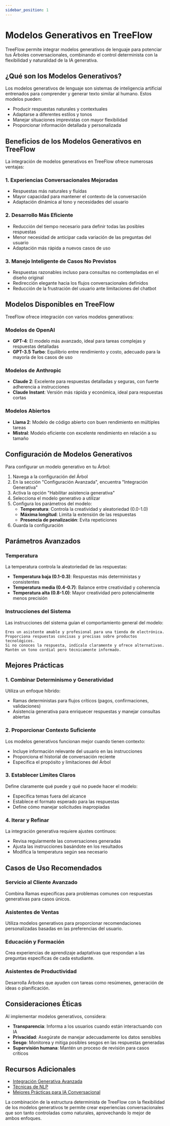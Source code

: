 ```yaml
---
sidebar_position: 1
---
```


# Modelos Generativos en TreeFlow


<FutureFeatureNotice version="v0.3" />

TreeFlow permite integrar modelos generativos de lenguaje para potenciar tus Árboles conversacionales, combinando el control determinista con la flexibilidad y naturalidad de la IA generativa.

## ¿Qué son los Modelos Generativos?

Los modelos generativos de lenguaje son sistemas de inteligencia artificial entrenados para comprender y generar texto similar al humano. Estos modelos pueden:

- Producir respuestas naturales y contextuales
- Adaptarse a diferentes estilos y tonos
- Manejar situaciones imprevistas con mayor flexibilidad
- Proporcionar información detallada y personalizada

## Beneficios de los Modelos Generativos en TreeFlow

La integración de modelos generativos en TreeFlow ofrece numerosas ventajas:

### 1. Experiencias Conversacionales Mejoradas

- Respuestas más naturales y fluidas
- Mayor capacidad para mantener el contexto de la conversación
- Adaptación dinámica al tono y necesidades del usuario

### 2. Desarrollo Más Eficiente

- Reducción del tiempo necesario para definir todas las posibles respuestas
- Menor necesidad de anticipar cada variación de las preguntas del usuario
- Adaptación más rápida a nuevos casos de uso

### 3. Manejo Inteligente de Casos No Previstos

- Respuestas razonables incluso para consultas no contempladas en el diseño original
- Redirección elegante hacia los flujos conversacionales definidos
- Reducción de la frustración del usuario ante limitaciones del chatbot

## Modelos Disponibles en TreeFlow

TreeFlow ofrece integración con varios modelos generativos:

### Modelos de OpenAI

- **GPT-4**: El modelo más avanzado, ideal para tareas complejas y respuestas detalladas
- **GPT-3.5 Turbo**: Equilibrio entre rendimiento y costo, adecuado para la mayoría de los casos de uso

### Modelos de Anthropic

- **Claude 2**: Excelente para respuestas detalladas y seguras, con fuerte adherencia a instrucciones
- **Claude Instant**: Versión más rápida y económica, ideal para respuestas cortas

### Modelos Abiertos

- **Llama 2**: Modelo de código abierto con buen rendimiento en múltiples tareas
- **Mistral**: Modelo eficiente con excelente rendimiento en relación a su tamaño

## Configuración de Modelos Generativos

Para configurar un modelo generativo en tu Árbol:

1. Navega a la configuración del Árbol
2. En la sección "Configuración Avanzada", encuentra "Integración Generativa"
3. Activa la opción "Habilitar asistencia generativa"
4. Selecciona el modelo generativo a utilizar
5. Configura los parámetros del modelo:
   - **Temperatura**: Controla la creatividad y aleatoriedad (0.0-1.0)
   - **Máxima longitud**: Limita la extensión de las respuestas
   - **Presencia de penalización**: Evita repeticiones
6. Guarda la configuración

## Parámetros Avanzados

### Temperatura

La temperatura controla la aleatoriedad de las respuestas:

- **Temperatura baja (0.1-0.3)**: Respuestas más deterministas y consistentes
- **Temperatura media (0.4-0.7)**: Balance entre creatividad y coherencia
- **Temperatura alta (0.8-1.0)**: Mayor creatividad pero potencialmente menos precisión

### Instrucciones del Sistema

Las instrucciones del sistema guían el comportamiento general del modelo:

```
Eres un asistente amable y profesional para una tienda de electrónica.
Proporciona respuestas concisas y precisas sobre productos tecnológicos.
Si no conoces la respuesta, indícalo claramente y ofrece alternativas.
Mantén un tono cordial pero técnicamente informado.
```

## Mejores Prácticas

### 1. Combinar Determinismo y Generatividad

Utiliza un enfoque híbrido:
- Ramas deterministas para flujos críticos (pagos, confirmaciones, validaciones)
- Asistencia generativa para enriquecer respuestas y manejar consultas abiertas

### 2. Proporcionar Contexto Suficiente

Los modelos generativos funcionan mejor cuando tienen contexto:
- Incluye información relevante del usuario en las instrucciones
- Proporciona el historial de conversación reciente
- Especifica el propósito y limitaciones del Árbol

### 3. Establecer Límites Claros

Define claramente qué puede y qué no puede hacer el modelo:
- Especifica temas fuera del alcance
- Establece el formato esperado para las respuestas
- Define cómo manejar solicitudes inapropiadas

### 4. Iterar y Refinar

La integración generativa requiere ajustes continuos:
- Revisa regularmente las conversaciones generadas
- Ajusta las instrucciones basándote en los resultados
- Modifica la temperatura según sea necesario

## Casos de Uso Recomendados

### Servicio al Cliente Avanzado

Combina Ramas específicas para problemas comunes con respuestas generativas para casos únicos.

### Asistentes de Ventas

Utiliza modelos generativos para proporcionar recomendaciones personalizadas basadas en las preferencias del usuario.

### Educación y Formación

Crea experiencias de aprendizaje adaptativas que respondan a las preguntas específicas de cada estudiante.

### Asistentes de Productividad

Desarrolla Árboles que ayuden con tareas como resúmenes, generación de ideas o planificación.

## Consideraciones Éticas

Al implementar modelos generativos, considera:

- **Transparencia**: Informa a los usuarios cuando están interactuando con IA
- **Privacidad**: Asegúrate de manejar adecuadamente los datos sensibles
- **Sesgo**: Monitorea y mitiga posibles sesgos en las respuestas generadas
- **Supervisión humana**: Mantén un proceso de revisión para casos críticos

## Recursos Adicionales

- [Integración Generativa Avanzada](/docs/InteligenciaArtificial/IntegracionGenerativa)
- [Técnicas de NLP](/docs/InteligenciaArtificial/NLP)
- [Mejores Prácticas para IA Conversacional](/docs/Fundamentos/MejoresPracticas)

La combinación de la estructura determinista de TreeFlow con la flexibilidad de los modelos generativos te permite crear experiencias conversacionales que son tanto controladas como naturales, aprovechando lo mejor de ambos enfoques.
